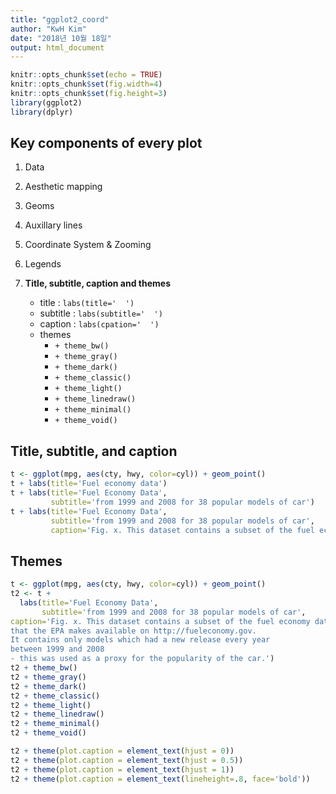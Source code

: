 ```yaml
---
title: "ggplot2_coord"
author: "KwH Kim"
date: "2018년 10월 18일"
output: html_document
---
```


```r
knitr::opts_chunk$set(echo = TRUE)
knitr::opts_chunk$set(fig.width=4)
knitr::opts_chunk$set(fig.height=3)
library(ggplot2)
library(dplyr)
```

## Key components of every plot

1. Data

2. Aesthetic mapping
    
3. Geoms
        
4. Auxillary lines

5. Coordinate System & Zooming

6. Legends
    
7. **Title, subtitle, caption and themes**
	- title : `labs(title='  ')`
	- subtitle : `labs(subtitle='  ')`
	- caption : `labs(cpation='  ')`
	- themes 
	    - `+ theme_bw()`
  		- `+ theme_gray()`
  		- `+ theme_dark()`
  		- `+ theme_classic()`
  		- `+ theme_light()`
  		- `+ theme_linedraw()`
  		- `+ theme_minimal()`
  		- `+ theme_void()`
		
## Title, subtitle, and caption

```r
t <- ggplot(mpg, aes(cty, hwy, color=cyl)) + geom_point() 
t + labs(title='Fuel economy data')
t + labs(title='Fuel Economy Data',
         subtitle='from 1999 and 2008 for 38 popular models of car')
t + labs(title='Fuel Economy Data',
         subtitle='from 1999 and 2008 for 38 popular models of car',
         caption='Fig. x. This dataset contains a subset of the fuel economy data that the EPA makes available on http://fueleconomy.gov. It contains only models which had a new release every year between 1999 and 2008 - this was used as a proxy for the popularity of the car.')
```

## Themes
```r
t <- ggplot(mpg, aes(cty, hwy, color=cyl)) + geom_point() 
t2 <- t + 
  labs(title='Fuel Economy Data',
       subtitle='from 1999 and 2008 for 38 popular models of car',
caption='Fig. x. This dataset contains a subset of the fuel economy data 
that the EPA makes available on http://fueleconomy.gov. 
It contains only models which had a new release every year 
between 1999 and 2008 
- this was used as a proxy for the popularity of the car.')
t2 + theme_bw()
t2 + theme_gray()
t2 + theme_dark()
t2 + theme_classic()
t2 + theme_light()
t2 + theme_linedraw()
t2 + theme_minimal()
t2 + theme_void() 
```

```r
t2 + theme(plot.caption = element_text(hjust = 0))
t2 + theme(plot.caption = element_text(hjust = 0.5))
t2 + theme(plot.caption = element_text(hjust = 1))
t2 + theme(plot.caption = element_text(lineheight=.8, face='bold'))
```